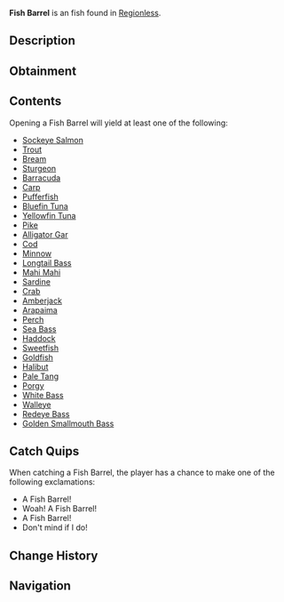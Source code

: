 {{FishInfobox
|image          = Fish Barrel.png
|rarity         = Uncommon
|sea            = First Sea
|location       = [[Regionless]]
|sublocation    = 
|sources        = Fishing Rod
|radar_location = 
|xp             = 40
|weather        = 
|time           = 
|season         = 
|bait           = Magnet
|base_weight    = 15
|base_value     = 80
|weight_range   = 0
|base_chance    = 12
|base_resil     = 110
}}
'''Fish Barrel''' is an {{Rarity|Uncommon}} fish found in [[Regionless]].

== Description ==
{{Description|A large wooden barrel with iron hoops. The barrel filled with a large array of ocean and freshwater fish that all seem pretty fresh. Therefore, finders keeps?- Opening it might give you an assortment of fish|Bestiary Entry}}

== Obtainment ==
{{Description|Fallen off of a fishing boat.|Bestiary Hint}}
{{Fish Availability|
Ancient Archives
Ancient Isle/Surrounding Ocean
Cryogenic Canal
Forsaken Shores/Coral Reef
Forsaken Shores/Freshwater Pond
Forsaken Shores/Surrounding Ocean
Frigid Cavern
Glacial Grotto
Grand Reef
Lucky Event/Blarney McBreeze
Lucky Event/O'Mango Goldgrin
Lucky Event/Plumrick O'Luck
Lucky Event/Rowdy McCharm
Lucky Event/Sunny O'Coin
Moosewood/Seaweed and Mini-Island
Moosewood/Surrounding Ocean
Northern Summit/Surrounding Ocean
Ocean
Ocean/Strange Whirlpool
Ocean/The Arch
Overgrowth Caves
Snowcap Island/Surrounding Ocean
Sunstone Island/Crate Cave
Terrapin Island/Olm Cave
Terrapin Island/Surrounding Ocean
|top_rods      = 
Magnet Rod\367035.02\369490.76;
Krampus's Rod\173291.44\160930.72;
Leviathan's Fang Rod\168372.97\228169.21;
Magma Rod\168366.38\156356.96;
No-Life Rod\156056.07\205740.2;
Trident Rod\148075.8\217422.69;
Free Spirit Rod\147269.65\216239;
Seraphic Rod\151745.22\215994.11;
Tempest Rod\150102.04\213401.75;
Carrot Rod\148691\205783.5;
Astralhook Rod\153195.48\214566.59;
Ethereal Prism Rod\151006.84\210156.23;
Rod Of The Forgotten Fang\149465.52\198175.61;
Challenger's Rod\147611.1\197318.29;
Rod Of The Depths\137480.02\194276.41;
Rod Of The Exalted One\137407.74\194811.96;
Zeus Rod\134889.35\185403.85;
Verdant Shear Rod\133950.19\185730.66;
Depthseeker Rod\133599.44\171838.66;
Avalanche Rod\132986.61\164057.14;
Blazebringer Rod\132200.81\176548.82;
Volcanic Rod\128442.47\168002.84;
Steady Rod\46741.85\59792.27
|recommended   = Magnet Rod
}}

== Contents ==
Opening a Fish Barrel will yield at least one of the following:
* [[Sockeye Salmon]]
* [[Trout]]
* [[Bream]]
* [[Sturgeon]]
* [[Barracuda]]
* [[Carp]]
* [[Pufferfish]]
* [[Bluefin Tuna]]
* [[Yellowfin Tuna]]
* [[Pike]]
* [[Alligator Gar]]
* [[Cod]]
* [[Minnow]]
* [[Longtail Bass]]
* [[Mahi Mahi]]
* [[Sardine]]
* [[Crab]]
* [[Amberjack]]
* [[Arapaima]]
* [[Perch]]
* [[Sea Bass]]
* [[Haddock]]
* [[Sweetfish]]
* [[Goldfish]]
* [[Halibut]]
* [[Pale Tang]]
* [[Porgy]]
* [[White Bass]]
* [[Walleye]]
* [[Redeye Bass]]
* [[Golden Smallmouth Bass]]

== Catch Quips ==
When catching a Fish Barrel, the player has a chance to make one of the following exclamations:
* A Fish Barrel!
* Woah! A Fish Barrel!
* A Fish Barrel!
* Don't mind if I do!

== Change History ==
{{Change History|{{subst:Current Version}}}}

== Navigation ==
{{Fish Navbox|Regionless}}
